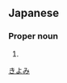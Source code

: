 ==Japanese==
{{ja-kanjitab|紀|代|美}}

===Proper noun===
{{ja-pos|proper|きよみ}}

# {{given name|female|lang=ja}}

[[Category:Japanese female given names|きよみ]]